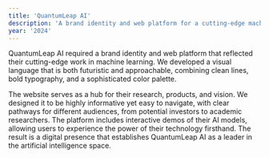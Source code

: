 ```yaml
---
title: 'QuantumLeap AI'
description: 'A brand identity and web platform for a cutting-edge machine learning startup.'
year: '2024'
---
```


QuantumLeap AI required a brand identity and web platform that reflected their cutting-edge work in machine learning. We developed a visual language that is both futuristic and approachable, combining clean lines, bold typography, and a sophisticated color palette.

The website serves as a hub for their research, products, and vision. We designed it to be highly informative yet easy to navigate, with clear pathways for different audiences, from potential investors to academic researchers. The platform includes interactive demos of their AI models, allowing users to experience the power of their technology firsthand. The result is a digital presence that establishes QuantumLeap AI as a leader in the artificial intelligence space.
